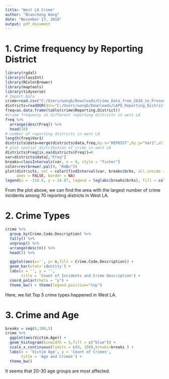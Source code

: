---
title: "West LA Crime"
author: "Biancheng Wang"
date: "November 17, 2018"
output: pdf_document
---

# 1. Crime frequency by Reporting District
```{r,message=FALSE}
library(rgdal)
library(classInt)
library(RColorBrewer)
library(maptools)
library(tidyverse)
# Import Data
crime=read.csv("C:/Users/wangb/Downloads/Crime_Data_from_2010_to_Present.csv")
districts=readOGR(dsn="C:/Users/wangb/Downloads/LAPD_Reporting_Districts.shp")
freq=as.data.frame(table(crime$Reporting.District))
#crime frequency in different reporting districts in west LA
freq %>%
  arrange(desc(Freq)) %>%
  head(10)
# number of reporting districts in west LA
length(freq$Var1)
districts@data=merge(districts@data,freq,by.x="REPDIST",by.y="Var1",all.x=TRUE)
# plot spatial distribution of crime in west LA
districts$Freq[is.na(districts$Freq)]=0
var=districts@data[,"Freq"]
breaks=classIntervals(var, n = 9, style = "fisher")
color=rev(brewer.pal(9, "RdBu"))
plot(districts, col = color[findInterval(var, breaks$brks, all.inside = TRUE)], 
     axes = FALSE, border = NA)
legend(x = -118.6, y = 34.07, legend = leglabs(breaks$brks), fill = color, bty = "n", cex = 0.6)
```
From the plot above, we can find the area with the largest number of crime incidents among 70 reporting districts in West LA.

# 2. Crime Types
```{r}
crime %>%
  group_by(Crime.Code.Description) %>%
  tally() %>%
  ungroup() %>%
  arrange(desc(n)) %>%
  head(5) %>%

  ggplot(aes(x='', y= n,fill = Crime.Code.Description)) +
  geom_bar(stat='identity') +
  labs(x = '', y = '', 
       title = 'Count of Incidents and Crime Description') +
  coord_polar(theta = "y") + 
  theme_bw() + theme(legend.position="top")
```
Here, we list Top 5 crime types happened in West LA.

# 3. Crime and Age
```{r,message=FALSE}
breaks = seq(0,100,5)
crime %>%
  ggplot(aes(Victim.Age)) +
  geom_histogram(binwidth = 5,fill = c("blue")) +
  scale_x_continuous(limits = c(0, 100),breaks=breaks ) +
  labs(x = 'Victim Age', y = 'Count of Crimes', 
       title = 'Age and Crimes') +
  theme_bw()
```
It seems that 20-30 age groups are most affected.
